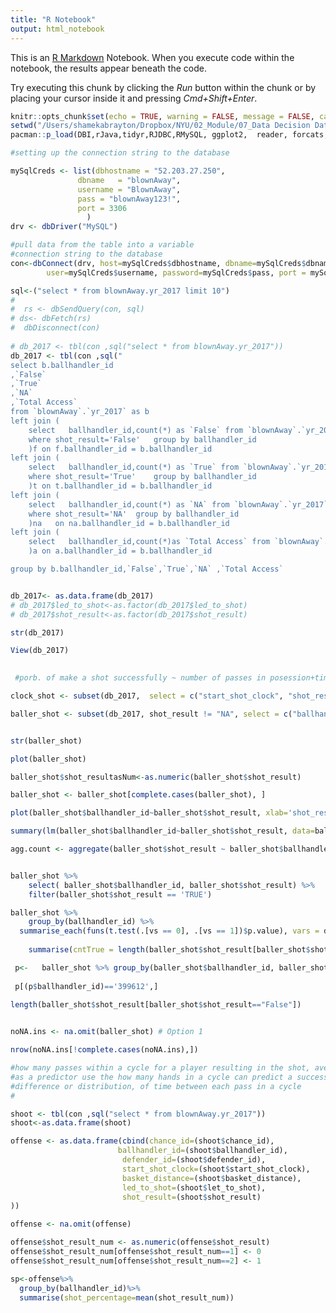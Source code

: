 ```yaml
---
title: "R Notebook"
output: html_notebook
---
```


This is an [R Markdown](http://rmarkdown.rstudio.com) Notebook. When you execute code within the notebook, the results appear beneath the code. 

Try executing this chunk by clicking the *Run* button within the chunk or by placing your cursor inside it and pressing *Cmd+Shift+Enter*. 

```r
knitr::opts_chunk$set(echo = TRUE, warning = FALSE, message = FALSE, cache = TRUE)
setwd("/Users/shamekabrayton/Dropbox/NYU/02_Module/07_Data Decision Data Making/Exam")
pacman::p_load(DBI,rJava,tidyr,RJDBC,RMySQL, ggplot2,  reader, forcats, DT, broom, tidyverse, shiny, dplyr,dbplyr,stringr, sjPlot, sjmisc, questionr, stargazer, rio, ggeffects, FSelector)
```



```r
#setting up the connection string to the database

mySqlCreds <- list(dbhostname = "52.203.27.250",
               dbname   = "blownAway",
               username = "BlownAway",
               pass = "blownAway123!",
               port = 3306
                 )
drv <- dbDriver("MySQL")

```


```r
#pull data from the table into a variable 
#connection string to the database
con<-dbConnect(drv, host=mySqlCreds$dbhostname, dbname=mySqlCreds$dbname, 
        user=mySqlCreds$username, password=mySqlCreds$pass, port = mySqlCreds$port)

sql<-("select * from blownAway.yr_2017 limit 10")
# 
#  rs <- dbSendQuery(con, sql)
# ds<- dbFetch(rs)
#  dbDisconnect(con)
 
# db_2017 <- tbl(con ,sql("select * from blownAway.yr_2017"))
db_2017 <- tbl(con ,sql("
select b.ballhandler_id
,`False`
,`True`
,`NA`
,`Total Access`
from `blownAway`.`yr_2017` as b
left join (
	select   ballhandler_id,count(*) as `False` from `blownAway`.`yr_2017`
	where shot_result='False' 	group by ballhandler_id
	)f on f.ballhandler_id = b.ballhandler_id
left join (
	select   ballhandler_id,count(*) as `True` from `blownAway`.`yr_2017`
	where shot_result='True' 	group by ballhandler_id
	)t on t.ballhandler_id = b.ballhandler_id
left join (
	select   ballhandler_id,count(*) as `NA` from `blownAway`.`yr_2017`
	where shot_result='NA' 	group by ballhandler_id
	)na   on na.ballhandler_id = b.ballhandler_id
left join (
	select   ballhandler_id,count(*)as `Total Access` from `blownAway`.`yr_2017` 	group by ballhandler_id
	)a on a.ballhandler_id = b.ballhandler_id

group by b.ballhandler_id,`False`,`True`,`NA` ,`Total Access`                        "))


db_2017<- as.data.frame(db_2017)
# db_2017$led_to_shot<-as.factor(db_2017$led_to_shot)
# db_2017$shot_result<-as.factor(db_2017$shot_result)

str(db_2017) 

View(db_2017)
 


```

```r
 #porb. of make a shot successfully ~ number of passes in posession+time on clock+distance from basket

clock_shot <- subset(db_2017,  select = c("start_shot_clock", "shot_result"))

baller_shot <- subset(db_2017, shot_result != "NA", select = c("ballhandler_id", "shot_result"))


str(baller_shot)

plot(baller_shot)

baller_shot$shot_resultasNum<-as.numeric(baller_shot$shot_result)

baller_shot <- baller_shot[complete.cases(baller_shot), ]

plot(baller_shot$ballhandler_id~baller_shot$shot_result, xlab='shot_result', ylab='baller_shot', main='Boxplots of Age by Race')

summary(lm(baller_shot$ballhandler_id~baller_shot$shot_result, data=baller_shot))

agg.count <- aggregate(baller_shot$shot_result ~ baller_shot$ballhandler_id, baller_shot, FUN="length")


baller_shot %>% 
    select( baller_shot$ballhandler_id, baller_shot$shot_result) %>%
    filter(baller_shot$shot_result == 'TRUE')

baller_shot %>% 
    group_by(ballhandler_id) %>%
  summarise_each(funs(t.test(.[vs == 0], .[vs == 1])$p.value), vars = disp:qsec)
  
    summarise(cntTrue = length(baller_shot$shot_result[baller_shot$shot_result=="True"]))

 p<-   baller_shot %>% group_by(baller_shot$ballhandler_id, baller_shot$shot_result) %>% mutate(count = n())
 
 p[(p$ballhandler_id)=='399612',]
    
length(baller_shot$shot_result[baller_shot$shot_result=="False"])


noNA.ins <- na.omit(baller_shot) # Option 1 

nrow(noNA.ins[!complete.cases(noNA.ins),])

#how many passes within a cycle for a player resulting in the shot, average?
#as a predictor use the how many hands in a cycle can predict a successful shot
#difference or distribution, of time between each pass in a cycle
# 


```

```r


shoot <- tbl(con ,sql("select * from blownAway.yr_2017"))
shoot<-as.data.frame(shoot)

offense <- as.data.frame(cbind(chance_id=(shoot$chance_id),
                        ballhandler_id=(shoot$ballhandler_id),
                         defender_id=(shoot$defender_id),
                         start_shot_clock=(shoot$start_shot_clock),
                         basket_distance=(shoot$basket_distance),
                         led_to_shot=(shoot$let_to_shot),
                         shot_result=(shoot$shot_result)
))

offense <- na.omit(offense)

offense$shot_result_num <- as.numeric(offense$shot_result)
offense$shot_result_num[offense$shot_result_num==1] <- 0
offense$shot_result_num[offense$shot_result_num==2] <- 1

```

```r

sp<-offense%>% 
  group_by(ballhandler_id)%>% 
  summarise(shot_percentage=mean(shot_result_num))

```

